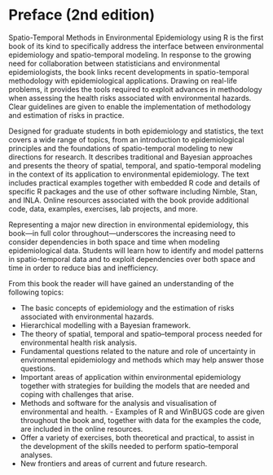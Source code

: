 # Preface (2nd edition) {-}

Spatio-Temporal Methods in Environmental Epidemiology using R is the first book of its kind to specifically address the interface between environmental epidemiology and spatio-temporal modeling. In response to the growing need for collaboration between statisticians and environmental epidemiologists, the book links recent developments in spatio-temporal methodology with epidemiological applications. Drawing on real-life problems, it provides the tools required to exploit advances in methodology when assessing the health risks associated with environmental hazards. Clear guidelines are given to enable the implementation of methodology and estimation of risks in practice.

Designed for graduate students in both epidemiology and statistics, the text covers a wide range of topics, from an introduction to epidemiological principles and the foundations of spatio-temporal modeling to new directions for research. It describes traditional and Bayesian approaches and presents the theory of spatial, temporal, and spatio-temporal modeling in the context of its application to environmental epidemiology. The text includes practical examples together with embedded R code and details of specific R packages and the use of other software including Nimble, Stan, and INLA. Online resources associated with the book provide additional code, data, examples, exercises, lab projects, and more.

Representing a major new direction in environmental epidemiology, this book—in full color throughout—underscores the increasing need to consider dependencies in both space and time when modeling epidemiological data. Students will learn how to identify and model patterns in spatio-temporal data and to exploit dependencies over both space and time in order to reduce bias and inefficiency.

From this book the reader will have gained an understanding of the following topics:

- The basic concepts of epidemiology and the estimation of risks associated with environmental hazards.
- Hierarchical modelling with a Bayesian framework.
- The theory of spatial, temporal and spatio--temporal process needed for environmental health risk analysis.
- Fundamental questions related to the nature and role of uncertainty in environmental epidemiology and methods which may help answer those questions.
- Important areas of application within environmental epidemiology together with strategies for building the models that are needed and coping with challenges that arise.
- Methods and software for the analysis and visualisation of environmental and health. - Examples of R and WinBUGS code are given throughout the book and, together with data for the examples the code, are included in the online resources.
- Offer a variety of exercises, both theoretical and practical, to assist in the development of the skills needed to perform spatio--temporal analyses.
- New frontiers and areas of current and future research.
